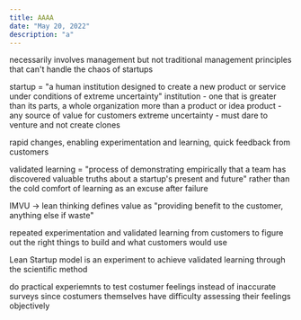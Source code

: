 ```yaml
---
title: AAAA
date: "May 20, 2022"
description: "a"
---
```

necessarily involves management but not traditional management principles that can't handle the chaos of startups

startup = "a human institution designed to create a new product or service under conditions of extreme uncertainty"
institution - one that is greater than its parts, a whole organization more than a product or idea
product - any source of value for customers
extreme uncertainty - must dare to venture and not create clones

rapid changes, enabling experimentation and learning, quick feedback from customers

validated learning = "process of demonstrating empirically that a team has discovered valuable truths about a startup's present and future" rather than the cold comfort of learning as an excuse after failure

IMVU -> lean thinking defines value as "providing benefit to the customer, anything else if waste"

repeated experimentation and validated learning from customers to figure out the right things to build and what customers would use

Lean Startup model is an experiment to achieve validated learning through the scientific method

do practical experiemnts to test costumer feelings instead of inaccurate surveys since costumers themselves have difficulty assessing their feelings objectively
